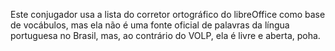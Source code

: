 Este conjugador usa a lista do corretor ortográfico do libreOffice
como base de vocábulos, mas ela não é uma fonte oficial de palavras da língua
portuguesa no Brasil, mas, ao contrário do VOLP, ela é livre e aberta, poha.